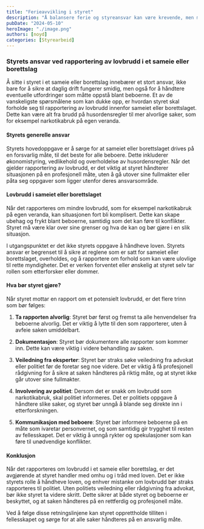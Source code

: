 ```yaml
---
title: "Ferieavvikling i styret"
description: "Å balansere ferie og styreansvar kan være krevende, men med god planlegging og kommunikasjon kan det håndteres effektivt. Styremedlemmer bør sikre nødvendig hvile samtidig som virksomheten holdes i gang. Med riktig tilnærming kan ferien bli en tid for både avkobling og fornyelse, til fordel for både den enkelte og virksomheten."
pubDate: "2024-05-10"
heroImage: "./image.png"
authors: [noyd]
categories: [Styrearbeid]
---
```


### Styrets ansvar ved rapportering av lovbrudd i et sameie eller borettslag

Å sitte i styret i et sameie eller borettslag innebærer et stort ansvar, ikke bare for å sikre at daglig drift fungerer smidig, men også for å håndtere eventuelle utfordringer som måtte oppstå blant beboerne. Et av de vanskeligste spørsmålene som kan dukke opp, er hvordan styret skal forholde seg til rapportering av lovbrudd innenfor sameiet eller borettslaget. Dette kan være alt fra brudd på husordensregler til mer alvorlige saker, som for eksempel narkotikabruk på egen veranda.

#### Styrets generelle ansvar

Styrets hovedoppgave er å sørge for at sameiet eller borettslaget drives på en forsvarlig måte, til det beste for alle beboere. Dette inkluderer økonomistyring, vedlikehold og overholdelse av husordensregler. Når det gjelder rapportering av lovbrudd, er det viktig at styret håndterer situasjonen på en profesjonell måte, uten å gå utover sine fullmakter eller påta seg oppgaver som ligger utenfor deres ansvarsområde.

#### Lovbrudd i sameiet eller borettslaget

Når det rapporteres om mindre lovbrudd, som for eksempel narkotikabruk på egen veranda, kan situasjonen fort bli komplisert. Dette kan skape ubehag og frykt blant beboerne, samtidig som det kan føre til konflikter. Styret må være klar over sine grenser og hva de kan og bør gjøre i en slik situasjon.

I utgangspunktet er det ikke styrets oppgave å håndheve loven. Styrets ansvar er begrenset til å sikre at reglene som er satt for sameiet eller borettslaget, overholdes, og å rapportere om forhold som kan være ulovlige til rette myndigheter. Det er verken forventet eller ønskelig at styret selv tar rollen som etterforsker eller dommer.

#### Hva bør styret gjøre?

Når styret mottar en rapport om et potensielt lovbrudd, er det flere trinn som bør følges:

1. **Ta rapporten alvorlig**: Styret bør først og fremst ta alle henvendelser fra beboerne alvorlig. Det er viktig å lytte til den som rapporterer, uten å avfeie saken umiddelbart.

2. **Dokumentasjon**: Styret bør dokumentere alle rapporter som kommer inn. Dette kan være viktig i videre behandling av saken.

3. **Veiledning fra eksperter**: Styret bør straks søke veiledning fra advokat eller politiet før de foretar seg noe videre. Det er viktig å få profesjonell rådgivning for å sikre at saken håndteres på riktig måte, og at styret ikke går utover sine fullmakter.

4. **Involvering av politiet**: Dersom det er snakk om lovbrudd som narkotikabruk, skal politiet informeres. Det er politiets oppgave å håndtere slike saker, og styret bør unngå å blande seg direkte inn i etterforskningen.

5. **Kommunikasjon med beboere**: Styret bør informere beboerne på en måte som ivaretar personvernet, og som samtidig gir trygghet til resten av fellesskapet. Det er viktig å unngå rykter og spekulasjoner som kan føre til unødvendige konflikter.

#### Konklusjon

Når det rapporteres om lovbrudd i et sameie eller borettslag, er det avgjørende at styret handler med omhu og i tråd med loven. Det er ikke styrets rolle å håndheve loven, og enhver mistanke om lovbrudd bør straks rapporteres til politiet. Uten politiets veiledning eller rådgivning fra advokat, bør ikke styret ta videre skritt. Dette sikrer at både styret og beboerne er beskyttet, og at saken håndteres på en rettferdig og profesjonell måte.

Ved å følge disse retningslinjene kan styret opprettholde tilliten i fellesskapet og sørge for at alle saker håndteres på en ansvarlig måte.
